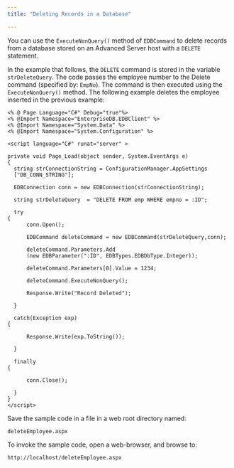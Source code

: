 ```yaml
---
title: "Deleting Records in a Database"

---
```


<div id="deleting_records_in_a_database" class="registered_link"></div>

You can use the `ExecuteNonQuery()` method of `EDBCommand` to delete records from a database stored on an Advanced Server host with a `DELETE` statement.

In the example that follows, the `DELETE` command is stored in the variable `strDeleteQuery`. The code passes the employee number to the Delete command (specified by: `EmpNo`). The command is then executed using the `ExecuteNonQuery()` method. The following example deletes the employee inserted in the previous example:

```text
<% @ Page Language="C#" Debug="true"%>
<% @Import Namespace="EnterpriseDB.EDBClient" %>
<% @Import Namespace="System.Data" %>
<% @Import Namespace="System.Configuration" %>

<script language="C#" runat="server" >

private void Page_Load(object sender, System.EventArgs e)
{
  string strConnectionString = ConfigurationManager.AppSettings
  ["DB_CONN_STRING"];

  EDBConnection conn = new EDBConnection(strConnectionString);

  string strDeleteQuery  = "DELETE FROM emp WHERE empno = :ID";

  try
{
      conn.Open();

      EDBCommand deleteCommand = new EDBCommand(strDeleteQuery,conn);

      deleteCommand.Parameters.Add
      (new EDBParameter(":ID", EDBTypes.EDBDbType.Integer));

      deleteCommand.Parameters[0].Value = 1234;

      deleteCommand.ExecuteNonQuery();

      Response.Write("Record Deleted");

  }

  catch(Exception exp)
{

      Response.Write(exp.ToString());

  }

  finally
{

      conn.Close();

  }
}
</script>
```

Save the sample code in a file in a web root directory named:

 `deleteEmployee.aspx`

To invoke the sample code, open a web-browser, and browse to:

 `http://localhost/deleteEmployee.aspx`
